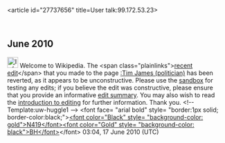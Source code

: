 <article id="27737656" title=User talk:99.172.53.23>
	<talkpage id="27737656" title="User talk:99.172.53.23">

== June 2010 ==

[[Image:Information.png|25px]] Welcome to Wikipedia. The &lt;span class=&quot;plainlinks&quot;&gt;[http://en.wikipedia.org/wiki/Tim_James_(politician)?diff=368522004 recent edit]&lt;/span&gt; that you made to the page [[:Tim James (politician)]] has been reverted, as it appears to be unconstructive. Please use the [[Wikipedia:Sandbox|sandbox]] for testing any edits; if you believe the edit was constructive, please ensure that you provide an informative [[Help:Edit summary|edit summary]]. You may also wish to read the [[Wikipedia:Introduction|introduction to editing]] for further information. Thank you. &lt;!-- Template:uw-huggle1 --&gt; &lt;font face= &quot;arial bold&quot; style= &quot;border:1px solid; border-color:black;&quot;&gt;[[User:N419BH|&lt;font color=&quot;Black&quot; style= &quot;background-color: gold&quot;&gt;N419&lt;/font&gt;]][[User talk:N419BH|&lt;font color=&quot;Gold&quot; style= &quot;background-color: black&quot;&gt;BH&lt;/font&gt;]]&lt;/font&gt; 03:04, 17 June 2010 (UTC)
	</talkpage>
</article>